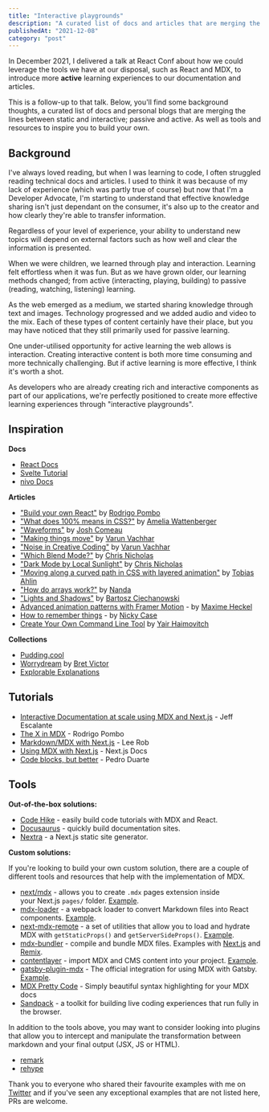 ```yaml
---
title: "Interactive playgrounds"
description: "A curated list of docs and articles that are merging the lines between static and interactive content; active and passive learning."
publishedAt: "2021-12-08"
category: "post"
---
```


In December 2021, I delivered a talk at React Conf about how we could leverage the tools we have at our disposal, such as React and MDX, to introduce more **active** learning experiences to our documentation and articles.

This is a follow-up to that talk. Below, you'll find some background thoughts, a curated list of docs and personal blogs that are merging the lines between static and interactive; passive and active. As well as tools and resources to inspire you to build your own.

## Background

I've always loved reading, but when I was learning to code, I often struggled reading technical docs and articles. I used to think it was because of my lack of experience (which was partly true of course) but now that I'm a Developer Advocate, I'm starting to understand that effective knowledge sharing isn't just dependant on the consumer, it's also up to the creator and how clearly they're able to transfer information.

Regardless of your level of experience, your ability to understand new topics will depend on external factors such as how well and clear the information is presented.

When we were children, we learned through play and interaction. Learning felt effortless when it was fun. But as we have grown older, our learning methods changed; from active (interacting, playing, building) to passive (reading, watching, listening) learning.

As the web emerged as a medium, we started sharing knowledge through text and images. Technology progressed and we added audio and video to the mix. Each of these types of content certainly have their place, but you may have noticed that they still primarily used for passive learning.

One under-utilised opportunity for active learning the web allows is interaction. Creating interactive content is both more time consuming and more technically challenging. But if active learning is more effective, I think it's worth a shot.

As developers who are already creating rich and interactive components as part of our applications, we're perfectly positioned to create more effective learning experiences through "interactive playgrounds".

## Inspiration

**Docs**

- [React Docs](https://beta.reactjs.org/)
- [Svelte Tutorial](https://svelte.dev/tutorial/basics)
- [nivo Docs](https://nivo.rocks)

**Articles**

- ["Build your own React"](https://pomb.us/build-your-own-react/) by [Rodrigo Pombo](https://pomb.us/)
- ["What does 100% means in CSS?"](https://wattenberger.com/blog/css-percents) by [Amelia Wattenberger](https://wattenberger.com/)
- ["Waveforms"](https://pudding.cool/2018/02/waveforms/) by [Josh Comeau](https://www.joshwcomeau.com/)
- ["Making things move"](https://varun.ca/torsions/) by [Varun Vachhar](https://varun.ca/writing)
- ["Noise in Creative Coding"](https://varun.ca/noise/) by [Varun Vachhar](https://varun.ca/writing)
- ["Which Blend Mode?"](https://www.ctnicholas.dev/articles/which-blend-mode) by [Chris Nicholas](https://twitter.com/ctnicholasdev)
- ["Dark Mode by Local Sunlight"](https://www.ctnicholas.dev/articles/dark-mode-by-sunlight) by [Chris Nicholas](https://www.ctnicholas.dev/articles/dark-mode-by-sunlight)
- ["Moving along a curved path in CSS with layered animation"](https://tobiasahlin.com/blog/curved-path-animations-in-css/) by [Tobias Ahlin](https://tobiasahlin.com/blog/)
- ["How do arrays work?"](https://nan.fyi/how-arrays-work) by [Nanda](https://nan.fyi/)
- ["Lights and Shadows"](https://ciechanow.ski/lights-and-shadows/) by [Bartosz Ciechanowski](https://ciechanow.ski/archives/)
- [Advanced animation patterns with Framer Motion](https://blog.maximeheckel.com/posts/advanced-animation-patterns-with-framer-motion/) - by [Maxime Heckel](https://blog.maximeheckel.com/)
- [How to remember things](https://ncase.me/remember/) - by [Nicky Case](https://ncase.me/)
- [Create Your Own Command Line Tool](https://citw.dev/tutorial/create-your-own-cli-tool) by [Yair Haimovitch](https://citw.dev/)

**Collections**

- [Pudding.cool](https://pudding.cool/)
- [Worrydream](http://worrydream.com/) by [Bret Victor](http://worrydream.com/)
- [Explorable Explanations](https://explorabl.es/)

## Tutorials

- [Interactive Documentation at scale using MDX and Next.js](https://www.youtube.com/watch?v=4dqPA4FF15A) - Jeff Escalante
- [The X in MDX](https://www.youtube.com/watch?v=xEu3t-KJVVg) - Rodrigo Pombo
- [Markdown/MDX with Next.js](https://nextjs.org/blog/markdown) - Lee Rob
- [Using MDX with Next.js](https://nextjs.org/docs/advanced-features/using-mdx) - Next.js Docs
- [Code blocks, but better](https://ped.ro/blog/code-blocks-but-better) - Pedro Duarte

## Tools

**Out-of-the-box solutions:**

- [Code Hike](https://codehike.org/) - easily build code tutorials with MDX and React.
- [Docusaurus](https://docusaurus.io/) - quickly build documentation sites.
- [Nextra](https://nextra.vercel.app/) - a Next.js static site generator.

**Custom solutions:**

If you're looking to build your own custom solution, there are a couple of different tools and resources that help with the implementation of MDX.

- [next/mdx](https://www.npmjs.com/package/@next/mdx) - allows you to create `.mdx` pages extension inside your Next.js `pages/` folder. [Example](https://github.com/vercel/next.js/tree/canary/examples/with-mdx).
- [mdx-loader](https://www.npmjs.com/package/mdx-loader) - a webpack loader to convert Markdown files into React components. [Example](https://github.com/reactjs/reactjs.org/tree/main/beta).
- [next-mdx-remote](https://github.com/hashicorp/next-mdx-remote) - a set of utilities that allow you to load and hydrate MDX with `getStaticProps()` and `getServerSideProps()`. [Example](https://github.com/vercel/next.js/tree/canary/examples/with-mdx-remote).
- [mdx-bundler](https://github.com/kentcdodds/mdx-bundler) - compile and bundle MDX files. Examples with [Next.js](https://github.com/Arcath/arcath.net-next) and [Remix](https://github.com/kentcdodds/kentcdodds.com).
- [contentlayer](https://www.npmjs.com/package/contentlayer) - import MDX and CMS content into your project. [Example](https://github.com/leerob/leerob.io).
- [gatsby-plugin-mdx](https://www.gatsbyjs.com/plugins/gatsby-plugin-mdx/) - The official integration for using MDX with Gatsby. [Example](https://github.com/gatsbyjs/gatsby/tree/master/packages/gatsby-plugin-mdx).
- [MDX Pretty Code](https://github.com/atomiks/mdx-pretty-code) - Simply beautiful syntax highlighting for your MDX docs
- [Sandpack](https://codesandbox.io/post/sandpack-announcement) - a toolkit for building live coding experiences that run fully in the browser.

In addition to the tools above, you may want to consider looking into plugins that allow you to intercept and manipulate the transformation between markdown and your final output (JSX, JS or HTML).

- [remark](https://github.com/remarkjs/remark)
- [rehype](https://www.npmjs.com/package/rehype)

Thank you to everyone who shared their favourite examples with me on [Twitter](https://twitter.com/delba_oliveira/status/1467891383050588168) and if you've seen any exceptional examples that are not listed here, PRs are welcome.
